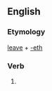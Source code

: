 ==English==

===Etymology===
[[leave]] + [[-eth]]

===Verb===
{{en-verb form}}

# {{en-archaic third-person singular of|leave}}